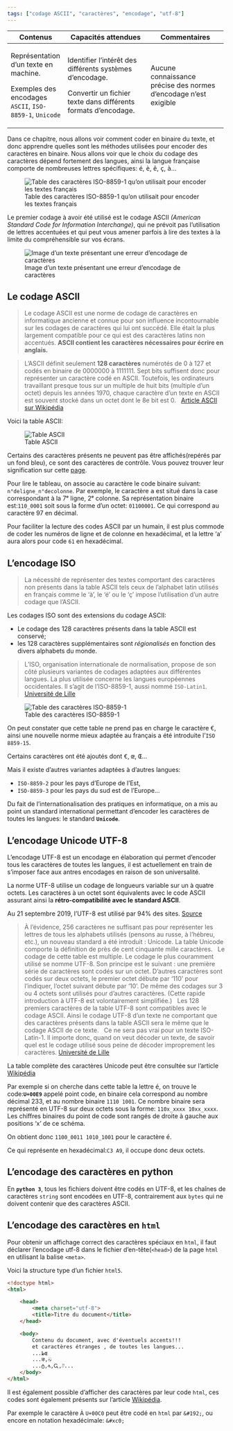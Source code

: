 ```yaml
---
tags: ["codage ASCII", "caractères", "encodage", "utf-8"]
---
```


::: programme
+-------------------------+-------------------------------------+----------------------------------+
| Contenus                | Capacités attendues                 | Commentaires                     |
+=========================+=====================================+==================================+
| Représentation d’un     | Identifier l'intérêt des différents | Aucune connaissance précise des  |
| texte en machine.       | systèmes d'encodage.                | normes d'encodage n'est exigible |
|                         |                                     |                                  |
| Exemples des            | Convertir un fichier texte dans     |                                  |
| encodages `ASCII`,      | différents formats d'encodage.      |                                  |
| `ISO-8859-1`, `Unicode` |                                     |                                  |
+-------------------------+-------------------------------------+----------------------------------+
:::

::: {.intro layout-ncol=2}

Dans ce chapitre, nous allons voir comment coder en binaire du texte, et donc apprendre quelles
sont les méthodes utilisées pour encoder des caractères en binaire. Nous allons voir que le choix
du codage des caractères dépend fortement des langues, ainsi la langue française comporte de
nombreuses lettres spécifiques: <kbd>é</kbd>, <kbd>è</kbd>, <kbd>ê</kbd>, <kbd>ç</kbd>,
<kbd>à</kbd>...

![Table des caractères ISO-8859-1 qu'on utilisait pour encoder les textes français](./images/table-iso8859-1.png)

:::

::: {layout-ncol=2}

Le premier codage à avoir été utilisé est le codage ASCII _(American Standard Code for Information
Interchange)_, qui ne prévoit pas l'utilisation de lettres accentuées et qui peut vous amener
parfois à lire des textes à la limite du compréhensible sur vos écrans.

![Image d'un texte présentant une erreur d'encodage de caractères](./images/ascii-example.png)

:::

## Le codage ASCII

> Le codage ASCII est une norme de codage de caractères en informatique ancienne et connue pour son
> influence incontournable sur les codages de caractères qui lui ont succédé. Elle était la plus
> largement compatible pour ce qui est des caractères latins non accentués. **ASCII contient les
> caractères nécessaires pour écrire en anglais.**

> L'ASCII définit seulement **128 caractères** numérotés de 0 à 127 et codés en binaire de 0000000
> à 1111111. Sept bits suffisent donc pour représenter un caractère codé en ASCII. Toutefois, les
> ordinateurs travaillant presque tous sur un multiple de huit bits (multiple d'un octet) depuis
> les années 1970, chaque caractère d'un texte en ASCII est souvent stocké dans un octet dont le 8e
> bit est 0. &nbsp;
> [Article ASCII sur Wikipédia](https://fr.wikipedia.org/wiki/American_Standard_Code_for_Information_Interchange){.cite-source}

Voici la table ASCII:

![Table ASCII](./images/ascii-table.png)

Certains des caractères présents ne peuvent pas être affichés(repérés par un fond bleu), ce sont
des caractères de contrôle. Vous pouvez trouver leur signification sur cette
[page](http://isn.fil.univ-lille1.fr/activite3/doc/ascii.txt).

Pour lire le tableau, on associe au caractère le code binaire suivant: `n°deligne_n°decolonne`. Par
exemple, le caractère <kbd>a</kbd> est situé dans la case correspondant à la 7ᵉ ligne, 2ᵉ
colonne. Sa représentation binaire est:`110_0001` soit sous la forme d'un octet: `01100001`. Ce qui
correspond au caractère 97 en décimal.

Pour faciliter la lecture des codes ASCII par un humain, il est plus commode de coder les numéros
de ligne et de colonne en hexadécimal, et la lettre 'a' aura alors pour code `61` en hexadécimal.

## L'encodage ISO

> La nécessité de représenter des textes comportant des caractères non présents dans la table ASCII
> tels ceux de l'alphabet latin utilisés en français comme le 'à', le 'é' ou le 'ç' impose
> l'utilisation d'un autre codage que l'ASCII.

::: prop

Les codages ISO sont des extensions du codage ASCII:

- Le codage des 128 caractères présents dans la table ASCII est conservé;
- les 128 caractères supplémentaires sont _régionalisés_ en fonction des divers alphabets du monde.

:::

> L'ISO, organisation internationale de normalisation, propose de son côté plusieurs variantes de
> codages adaptées aux différentes langues. La plus utilisée concerne les langues européennes
> occidentales. Il s'agit de l'ISO-8859-1, aussi nommé `ISO-Latin1`.
> [Université de Lille](http://isn.fil.univ-lille1.fr/activite3/codcar.html){.cite-source}

![Table des caractères ISO-8859-1](./images/table-iso8859-1.png)

On peut constater que cette table ne prend pas en charge le caractère <kbd>€</kbd>, ainsi une
nouvelle norme mieux adaptée au français a été introduite l'`ISO 8859-15`.

Certains caractères ont été ajoutés dont <kbd>€</kbd>, <kbd>œ</kbd>, <kbd>Œ</kbd>...

Mais il existe d'autres variantes adaptées à d'autres langues:

- `ISO-8859-2` pour les pays d'Europe de l'Est,
- `ISO-8859-3` pour les pays du sud est de l'Europe...

Du fait de l'internationalisation des pratiques en informatique, on a mis au point un standard
international permettant d'encoder les caractères de toutes les langues: le standard **`Unicode`**.

## L'encodage Unicode UTF-8

L'encodage UTF-8 est un encodage en élaboration qui permet d'encoder tous les caractères de toutes
les langues, il est actuellement en train de s'imposer face aux antres encodages en raison de son
universalité.

<wc-wikimage title="UnicodeGrow2b.png" caption="Après de nombreuses propositions pour remplacer le codage ASCII, il semble que l'encodage UTF-8 semble prendre le dessus."></wc-wikimage>

::: prop

La norme UTF-8 utilise un codage de longueurs variable sur un à quatre octets. Les caractères à un
octet sont équivalents avec le code ASCII assurant ainsi la **rétro-compatibilité avec le standard
ASCII**.

:::


::: {.plus titre="Statistiques actualisées"}

Au 21 septembre 2019, l'UTF-8 est utilisé par 94% des sites. [Source](https://w3techs.com/technologies/overview/character_encoding/all)

:::

> À l'évidence, 256 caractères ne suffisant pas pour représenter les lettres de tous les alphabets
> utilisés (pensons au russe, à l'hébreu, etc.), un nouveau standard a été introduit : Unicode. La
> table Unicode comporte la définition de près de cent cinquante mille caractères.
> &nbsp;
> Le codage de cette table est multiple. Le codage le plus couramment utilisé se nomme UTF-8. Son
> principe est le suivant : une première série de caractères sont codés sur un octet. D'autres
> caractères sont codés sur deux octets, le premier octet débute par '110' pour l'indiquer, l'octet
> suivant débute par '10'. De même des codages sur 3 ou 4 octets sont utilisés pour d'autres
> caractères. (Cette rapide introduction à UTF-8 est volontairement simplifiée.)
> &nbsp;
> Les 128 premiers caractères de la table UTF-8 sont compatibles avec le codage ASCII. Ainsi le
> codage UTF-8 d'un texte ne comportant que des caractères présents dans la table ASCII sera le
> même que le codage ASCII de ce texte.
> &nbsp;
> Ce ne sera pas vrai pour un texte ISO-Latin-1. Il importe donc, quand on veut décoder un texte,
> de savoir quel est le codage utilisé sous peine de décoder improprement les caractères.
> [Université de Lille](http://isn.fil.univ-lille1.fr/activite3/codcar.html){.cite-source}

La table complète des caractères Unicode peut être consultée sur l'article
[Wikipédia](https://en.wikipedia.org/wiki/List_of_Unicode_characters)

Par exemple si on cherche dans cette table la lettre <kbd>é</kbd>, on trouve le code:**`U+00E9`**
appelé point code, en binaire cela correspond au nombre décimal 233, et au nombre binaire
`1110 1001`. Ce nombre binaire sera représenté en UTF-8 sur deux octets sous la forme:
`110x_xxxx 10xx_xxxx`. Les chiffres binaires du point de code sont rangés de droite à gauche aux
positions 'x' de ce schéma.

On obtient donc `1100_0011 1010_1001` pour le caractère <kbd>é</kbd>.

Ce qui représente en hexadécimal:`C3 A9`, il occupe donc deux octets.

## L'encodage des caractères en python

En **`python 3`**, tous les fichiers doivent être codés en UTF-8, et les chaînes de caractères
`string` sont encodées en UTF-8, contrairement aux `bytes` qui ne doivent contenir que des
caractères ASCII.

## L'encodage des caractères en `html`

Pour obtenir un affichage correct des caractères spéciaux en `html`, il faut déclarer l'encodage
utf-8 dans le fichier d'en-tête(`<head>`) de la page `html` en utilisant la balise `<meta>`.

Voici la structure type d'un fichier `html5`.

```html
<!doctype html>
<html>

    <head>
        <meta charset="utf-8">
        <title>Titre du document</title>
    </head>

    <body>
        Contenu du document, avec d'éventuels accents!!!
        et caractères étranges , de toutes les langues...
        ...ظɶ
        ...ऴ,ඛ
        ...ტ,ላ,Ꮹ,ᜨ...
    </body>
</html>
```

Il est également possible d'afficher des caractères par leur code `html`, ces codes sont également
présents sur l'article [Wikipédia](https://en.wikipedia.org/wiki/List_of_Unicode_characters).

Par exemple le caractère <kbd>À</kbd> `U+00C0` peut être codé en `html` par `&#192;`, ou encore en
notation hexadécimale: `&#xc0;`
